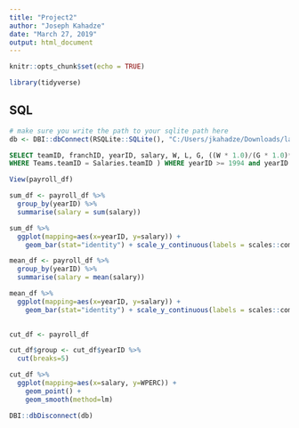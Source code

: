 ---
title: "Project2"
author: "Joseph Kahadze"
date: "March 27, 2019"
output: html_document
---

```{r setup, include=FALSE}
knitr::opts_chunk$set(echo = TRUE)

library(tidyverse)
```

## SQL

```{r setupdb, include=FALSE}
# make sure you write the path to your sqlite path here
db <- DBI::dbConnect(RSQLite::SQLite(), "C:/Users/jkahadze/Downloads/lahman2016.sqlite")
```

```{sql p1, connection=db, eval=TRUE, output.var="payroll_df"}

SELECT teamID, franchID, yearID, salary, W, L, G, ((W * 1.0)/(G * 1.0)*100.0) AS WPERC FROM (SELECT * FROM Teams JOIN Salaries 
WHERE Teams.teamID = Salaries.teamID ) WHERE yearID >= 1994 and yearID <= 2014 GROUP BY teamID, yearID ORDER BY salary DESC 

```

```{r print_result}

View(payroll_df)

sum_df <- payroll_df %>%
  group_by(yearID) %>%
  summarise(salary = sum(salary))

sum_df %>%
  ggplot(mapping=aes(x=yearID, y=salary)) +
    geom_bar(stat="identity") + scale_y_continuous(labels = scales::comma)
```


```{r print_result}
mean_df <- payroll_df %>%
  group_by(yearID) %>%
  summarise(salary = mean(salary))

mean_df %>%
  ggplot(mapping=aes(x=yearID, y=salary)) +
    geom_bar(stat="identity") + scale_y_continuous(labels = scales::comma)
    
```

```{r print_result}
cut_df <- payroll_df

cut_df$group <- cut_df$yearID %>%
  cut(breaks=5) 

cut_df %>%
  ggplot(mapping=aes(x=salary, y=WPERC)) +
    geom_point() +
    geom_smooth(method=lm)
```

```{r disconnectdb, include=FALSE}
DBI::dbDisconnect(db)
```
